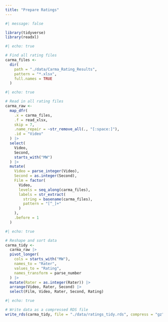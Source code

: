 ```yaml
---
title: "Prepare Ratings"
---
```


```r
#| message: false

library(tidyverse)
library(readxl)
```

```r
#| echo: true

# Find all rating files
carma_files <- 
  dir(
    path = "./data/Carma_Rating_Results", 
    pattern = "*.xlsx", 
    full.names = TRUE
  )
```

```r
#| echo: true

# Read in all rating files
carma_raw <- 
  map_dfr(
    .x = carma_files, 
    .f = read_xlsx, 
    skip = 7, 
    .name_repair = ~str_remove_all(., "[:space:]"), 
    .id = "Video"
  ) |> 
  select(
    Video, 
    Second, 
    starts_with("MW")
  ) |> 
  mutate(
    Video = parse_integer(Video),
    Second = as.integer(Second),
    Film = factor(
      Video, 
      levels = seq_along(carma_files), 
      labels = str_extract(
        string = basename(carma_files), 
        pattern = "[^_]+"
      )
    ),
    .before = 1
  )
```

```r
#| echo: true

# Reshape and sort data
carma_tidy <- 
  carma_raw |> 
  pivot_longer(
    cols = starts_with("MW"), 
    names_to = "Rater", 
    values_to = "Rating",
    names_transform = parse_number
  ) |> 
  mutate(Rater = as.integer(Rater)) |> 
  arrange(Video, Rater, Second) |> 
  select(Film, Video, Rater, Second, Rating)
```

```r
#| echo: true

# Write data as a compressed RDS file
write_rds(carma_tidy, file = "./data/ratings_tidy.rds", compress = "gz")
```
